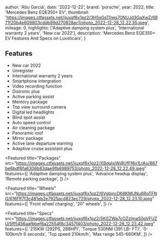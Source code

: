 
  author: 'Abu Garciá',
  date: '2022-12-22',
  brand: 'porsche',
  year: 2022,
  title: 'Mercedes Benz EQE350+ EV',
  thumbnail: 'https://images.ctfassets.net/ijuxqf6x1pz2/3H5sGsT0ws70NUJd3GaXwZ/6871f20b4e609803cddb99d270828ac1/photo_2022-12-28_12.22.35.jpeg',
  mileage: 0,
  highlights: ['Adaptive damping system plus', 'International warranty 2 years', 'New car 2022'],
  description:
    'Mercedes Benz EQE350+ EV Features And Specs on Luxoticars',
}


## Features
- New car 2022
- Unregister
- International warranty 2 years
- Smartphone intergration 
- Video recording function
- Distronic plus
- Active parking assist
- Memory package
- Top view surround camera 
- Digital led headlights 
- Blind spot assist 
- Auto speed control
- Air cleaning package 
- Panoramic roof
- Mirror package 
- Active lane departure warning
- Adaptive cruise assistant plus

<Featured
  title="Packages"
  src="https://images.ctfassets.net/ijuxqf6x1pz2/XBdqlsiWj8UfFf6x1LtAo/867be6bdf6fa6306b83dae9fb6989753/photo_2022-12-28_12.22.49.jpeg"
  features={[
    'Adaptive damping system plus',
    'Advance headup display',
    'Remote parking package',
  ]}
/>

<Featured
  title="Wheels"
  src="https://images.ctfassets.net/ijuxqf6x1pz2/6VgbincD68KMUNu6RqTFNG/616f1f7f3c481eb2e7925acd823ec729/photo_2022-12-28_12.23.10.jpeg"
  features={[
    'Front wheel charging',
    '20” wheels',
  ]}
/>

<Featured
  title="Specs"
  src="https://images.ctfassets.net/ijuxqf6x1pz2/5KGZWa7cOZzImaS0pVFUZU/5ff5456aafbbef8a22554f8c3457f403/photo_2022-12-28_12.23.42.jpeg"
  features={[
    '215KW (292PS, 288HP)',
    'Torque 530NM (391 LB- FT)',
    '0-100km/h 6 seconds',
    'Top speed 210km/h',
    'Max range 545-660KM',
  ]}
/>
